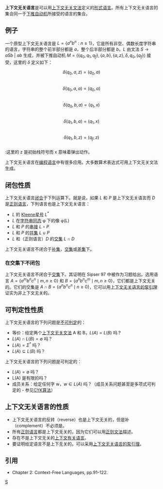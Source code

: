 '''上下文无关语言'''是可以用[[上下文无关文法|上下文无关文法]]定义的[[形式语言|形式语言]]。所有上下文无关语言的集合同一于[[下推自动机|下推自动机]]所接受的语言的集合。

== 例子 ==

一个原型上下文无关语言是 <math>L = \{a^nb^n:n\geq1\}</math>，它是所有非空、偶数长度字符串的语言，字符串的整个前半部分都是 <math>a</math>，整个后半部分都是 <math>b</math>。<math>L</math> 由文法 <math>S\to aSb ~|~ ab</math> 生成，并被下推自动机 <math>M=(\{q_0,q_1,q_f\}, \{a,b\}, \{a,z\}, \delta, q_0, \{q_f\})</math> 接受，这里的 <math>\delta</math> 定义如下：


:<math>\delta(q_0, a, z) = (q_0, a)</math><br />
:<math>\delta(q_0, a, a) = (q_0, a)</math><br />
:<math>\delta(q_0, b, a) = (q_1, x)</math><br />
:<math>\delta(q_1, b, a) = (q_1, x)</math><br />
:<math>\delta(q_1, b, z) = (q_f, z)</math><br />
:这里的 z 是初始栈符号而 x 意味着弹出动作。


上下文无关语言在[[编程语言|编程语言]]中有很多应用。大多数算术表达式可用上下文无关文法生成。

== 闭包性质 ==

上下文无关语言[[闭包_(数学)|闭合]]于下列运算下。就是说，如果 ''L'' 和 ''P'' 是上下文无关语言而 ''D'' 是[[正则语言|正则语言]]，下列语言也是上下文无关语言：

* ''L'' 的 [[Kleene星号|Kleene星号]] <math>L^*</math> 
* ''L'' 在[[字符串同态|字符串同态]] φ 下的像 φ(L)
* ''L'' 和 ''P'' 的[[串接|串接]] <math>L \circ P</math>
* ''L'' 和 ''P'' 的[[并集|并集]] <math>L \cup P</math>
* ''L'' 和（正则语言）''D'' 的[[交集|交集]] <math>L \cap D</math> 

上下文无关语言不闭合于[[补集|补集]]，[[交集|交集]]或[[差集|差集]]下。

=== 在交集下不闭包 ===

上下文无关语言不闭合于[[交集|交集]]下。其证明在 Sipser 97 中被作为习题给出。选用语言 <math>A = \{a^m b^n c^n \mid m, n \geq 0 \}</math> 和 <math>B = \{a^n b^n c^m \mid m,n \geq 0\}</math>，它们都是上下文无关的。它们的交集是 <math>A \cap B = \{ a^n b^n c^n \mid n \geq 0\}</math>，它可以用[[泵引理|上下文无关语言的泵引理]]证实为非上下文无关的。

== 可判定性性质 ==

上下文无关语言的下列问题是[[判定问题|不可判定]]的：
*等价：给定两个[[上下文无关文法|上下文无关文法]] A 和 B，<math>L(A)=L(B)</math> 吗？
*<math>L(A) \cap L(B) = \emptyset </math> 吗？
*<math>L(A)=\Sigma^*</math> 吗？
*<math>L(A) \subseteq L(B)</math> 吗？

上下文无关语言的下列问题是可判定的：
*<math>L(A)=\emptyset</math> 吗？
*L(A) 是有限的吗？
*成员关系：给定任何字 w，<math>w \in L(A)</math> 吗？（成员关系问题甚至是多项式可判定的 - 参见[[CYK算法|CYK算法]]）

== 上下文无关语言的性质 ==

* 上下文无关语言的反转（reverse）也是上下文无关的，但是补（complement）不必须是。
* 所有[[正则语言|正则语言]]都是上下文无关的，因为它们可以用[[正则文法|正则文法]]描述。 
* 存在不是上下文无关的[[上下文有关语言|上下文有关语言]]。
* 要证明给定语言不是上下无关的，可以采用[[泵引理|上下文无关语言的泵引理]]。

== 引用 ==
* {{cite book|author = [[Michael_Sipser|Michael Sipser]] | year = 1997 | title = Introduction to the Theory of Computation |url = https://archive.org/details/introductiontoth00sips | publisher = PWS Publishing | id = ISBN 0-534-94728-X}} Chapter 2: Context-Free Languages, pp.91–122.

{{形式语言与形式文法}}

[[Category:形式语言|S]]